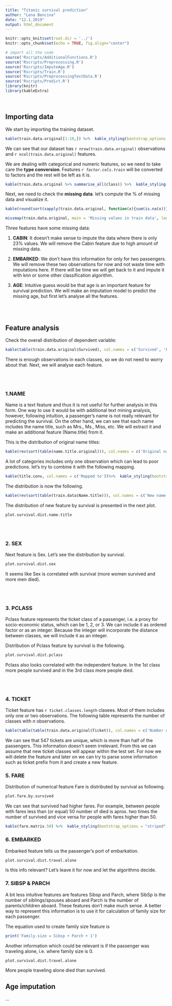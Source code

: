 ```yaml
---
title: "Titanic survival prediction"
author: "Lena Bencina"
date: "12.1.2019"
output: html_document
---
```


<!-- include = FALSE prevents code and results from appearing in the finished file. R Markdown still runs the code in the chunk, and the results can be used by other chunks. -->
<!-- echo = FALSE prevents code, but not the results from appearing in the finished file. This is a useful way to embed figures. -->
<!-- message = FALSE prevents messages that are generated by code from appearing in the finished file. -->
<!-- warning = FALSE prevents warnings that are generated by code from appearing in the finished. -->
<!-- fig.cap = "..." adds a caption to graphical results. -->

```r
knitr::opts_knit$set(root.dir = '../')
knitr::opts_chunk$set(echo = TRUE, fig.align="center")
```

```r
# import all the code
source('Rscripts/AdditionalFunctions.R')
source('Rscripts/Preprocessing.R')
source('Rscripts/ImputeAge.R')
source('Rscripts/Train.R')
source('Rscripts/PreprocessingTestData.R')
source('Rscripts/Predict.R')
library(knitr)
library(kableExtra)
```
<br>

## Importing data
We start by importing the training dataset. 
```r
kable(train.data.original[1:10,]) %>%  kable_styling(bootstrap_options = "striped", full_width = F)
```

We can see that our dataset has `r nrow(train.data.original)` observations and `r ncol(train.data.original)` features. 

We are dealing with categorical and numeric features, so we need to take care the **type conversion**. Features *`r factor.cols.train`* will be converted to factors and the rest will be left as it is.

```r
kable(train.data.original %>% summarise_all(class)) %>%  kable_styling(bootstrap_options = "striped", full_width = F)
```

Next, we need to check the **missing data**. let's compute the % of missing data and visualize it.

```r
kable(round(sort(sapply(train.data.original, function(x){sum(is.na(x))}))/n.train*100, 1), col.names = c('% of missing data')) %>%  kable_styling(bootstrap_options = "striped", full_width = F, position = "left")
```

```r
missmap(train.data.original, main = 'Missing values in train data', legend = FALSE, col = c('#81C853', '#275176'))
```

Three features have some missing data:

1. **CABIN**: It doesn't make sense to impute the data where there is only 23% values. We will remove the Cabin feature due to high amount of missing data.

2. **EMBARKED**: We don't have this information for only for two passengers. We will remove these two observations for now and not waste time with imputations here. If there will be time we will get back to it and impute it with knn or some other classification algorithm.

3. **AGE**: Intuitive guess would be that age is an important feature for survival prediction. We will make an imputation model to predict the missing age, but first let's analyse all the features.

<br>
<br>

## Feature analysis

Check the overall distribution of dependent variable:
```r
kable(table(train.data.original$Survived), col.names = c('Survived', 'Freq'))%>%  kable_styling(bootstrap_options = "striped", full_width = F, position = "left")
```

There is enough observations in each classes, so we do not need to worry about that. Next, we will analyse each feature.

<br>
<br>

### 1.NAME

Name is a text feature and thus it is not useful for further analysis in this form. One way to use it would be with additional text mining analysis, however, following intuition, a passenger's name is not really relevant for predicting the survival. On the other hand, we can see that each name includes the name title, such as Mrs., Ms., Miss, etc. We will extract it and make an additional feature (Name.title) from it. 

This is the distribution of original name titles:

```r
kable(rev(sort(table(name.title.original))), col.names = c('Original name title', 'Freq'))%>%  kable_styling(bootstrap_options = "striped", full_width = F, position = "left")
```

A lot of categories includes only one observation which can lead to poor predictions. let's try to combine it with the following mapping.

```r
kable(title.conv, col.names = c('Mapped to'))%>%  kable_styling(bootstrap_options = "striped", full_width = F, position = "left")
```

The distribution is now the following.

```r
kable(rev(sort(table(train.data$Name.title))), col.names = c('New name title', 'Freq'))%>%  kable_styling(bootstrap_options = "striped", full_width = F, position = "left")
```

The distribution of new feature by survival is presented in the next plot.

```r
plot.survival.dist.name.title
```

<br>
<br>

### 2. SEX

Next feature is Sex. Let's see the distribution by survival.

```r
plot.survival.dist.sex
```

It seems like Sex is correlated with survival (more women survived and more men died).

<br>
<br>

### 3. PCLASS

Pclass feature represents the ticket class of a passenger, i.e. a proxy for socio-economic status, which can be 1, 2, or 3. We can include it as ordered factor or as an integer. Because the integer will incorporate the distance between classes, we will include it as an integer.

Distribution of Pclass feature by survival is the following.

```r
plot.survival.dist.pclass
```

Pclass also looks correlated with the independent feature. In the 1st class more people survived and in the 3rd class more people died.

<br>
<br>

### 4. TICKET

Ticket feature has `r ticket.classes.length` clasees. Most of them includes only one or two observations. The following table represents the number of classes with *n* observations.

```r
kable(table(table(train.data.original$Ticket)), col.names = c('Number of observations per class', 'Freq')) %>%  kable_styling(bootstrap_options = "striped", full_width = F, position = "left")
```

We can see that 547 tickets are unique, which is more than half of the passengers. This information doesn't seem irrelevant. From this we can assume that new ticket classes will appear within the test set. For now we will delete the feature and later on we can try to parse some information such as ticket prefix from it and create a new feature.

### 5. FARE

Distribution of numerical feature Fare is distributed by survival as following.

```r
plot.fare.by.survived
```

We can see that survived had higher fares. For example, between people with fares less than (or equal) 50 number of died is aprox. two times the number of survived and vice versa for people with fares higher than 50.

```r
kable(fare.matrix.50) %>%  kable_styling(bootstrap_options = "striped", full_width = F, position = "left")
```



### 6. EMBARKED

Embarked feature tells us the passenger's port of embarkation. 

```r
plot.survival.dist.travel.alone
```

Is this info relevant? Let's leave it for now and let the algorithms decide.

### 7. SIBSP & PARCH

A bit less intuitive features are features Sibsp and Parch, where SibSp is the number of siblings/spouses aboard and Parch is the number of parents/children aboard. These features don't make much sense. A better way to represent this information is to use it for calculation of family size for each passenger.

The equation used to create family size feature is

```r
print('Family.size = Sibsp + Parch + 1')
```

Another information which could be relevant is if the passenger was traveling alone, i.e. where family size is 0.

```r
plot.survival.dist.travel.alone
```

More people traveling alone died than survived.

## Age imputation

...































